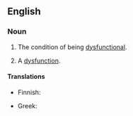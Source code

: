 ==English==

===Noun===
{{en-noun|~|dysfunctionalities}}

# {{lb|en|uncountable}} The condition of being [[dysfunctional]].
# {{lb|en|countable}} A [[dysfunction]].

====Translations====
{{trans-top|condition of being dysfunctional}}
* Finnish: {{t|fi|toimimattomuus}}
{{trans-mid}}
* Greek: {{t|el|δυσλειτουργικότητα|f|sc=Grek}}
{{trans-bottom}}